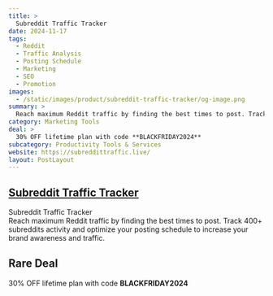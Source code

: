 ```yaml
---
title: >
  Subreddit Traffic Tracker
date: 2024-11-17
tags:
  - Reddit
  - Traffic Analysis
  - Posting Schedule
  - Marketing
  - SEO
  - Promotion
images:
  - /static/images/product/subreddit-traffic-tracker/og-image.png
summary: >
  Reach maximum Reddit traffic by finding the best times to post. Track 400+ subreddits activity and optimize your posting schedule to increase your brand awareness and traffic.
category: Marketing Tools
deal: >
  30% OFF lifetime plan with code **BLACKFRIDAY2024**
subcategory: Productivity Tools & Services
website: https://subreddittraffic.live/
layout: PostLayout
---
```


## [Subreddit Traffic Tracker](https://subreddittraffic.live/)

Subreddit Traffic Tracker <br/>
Reach maximum Reddit traffic by finding the best times to post. Track 400+ subreddits activity and optimize your posting schedule to increase your brand awareness and traffic.

## Rare Deal

30% OFF lifetime plan with code **BLACKFRIDAY2024**
